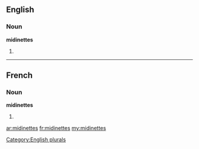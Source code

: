 ==English==

===Noun===
'''midinettes'''

# {{plural of|[[midinette]]}}

[[Category:English plurals]]

----

==French==

===Noun===
'''midinettes''' {{f}}

# {{plural of|[[midinette]]|lang=fr}}

[[ar:midinettes]]
[[fr:midinettes]]
[[my:midinettes]]